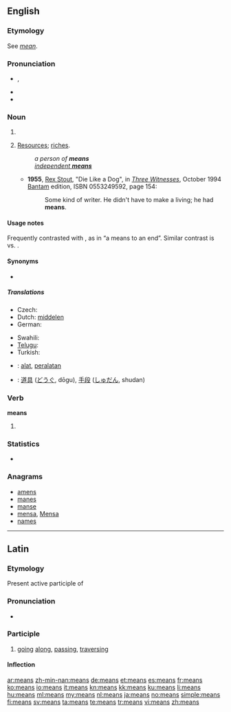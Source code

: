 ==English==
{{wikipedia}}

===Etymology===
See ''[[mean#Etymology 3|mean]]''.

===Pronunciation===
* {{IPA|/miːnz/}}, {{SAMPA|/mi:nz/}}
* {{audio|en-us-means.ogg|Audio (US)}}
* {{rhymes|iːnz}}

===Noun===
{{head|en|noun}}

# {{plural of|mean}}
# {{plurale tantum}} [[resources|Resources]]; [[riches]].
#: ''a person of '''means'''''
#: ''[[independent means|independent '''means''']]''
#* '''1955''', [[w:Rex Stout|Rex Stout]], "Die Like a Dog", in [[w:Three Witnesses (book)|''Three Witnesses'']], October 1994 [[w:Bantam Books|Bantam]] edition, ISBN 0553249592, page 154:
#*: Some kind of writer. He didn't have to make a living; he had '''means'''.

====Usage notes====
Frequently contrasted with {{term|end||goal}}, as in “a means to an end”. Similar contrast is {{term|process}} vs. {{term|product}}.

====Synonyms====
* {{l|en|wherewithal}}

=====Translations=====
{{trans-top|resources}}
* Czech: {{t+|cs|prostředky|m|p}}
* Dutch: [[middelen]] {{n|pl}}
* German: {{t+|de|Mittel|n}}
{{trans-mid}}
* Swahili: {{t+|sw|viombo|xs=Swahili}}
* [[Telugu]]: {{t|te|మూలాధారాలు|tr=muladharalu|sc=Telu}}
* Turkish: {{t+|tr|kaynak}}
{{trans-bottom}}

{{checktrans-top}}
* {{ttbc|id}}: [[alat]], [[alat|peralatan]]
* {{ttbc|ja}}: [[道具]] ([[どうぐ]], dōgu), [[手段]] ([[しゅだん]], shudan)
{{trans-bottom}}

===Verb===
'''means'''

# {{third-person singular of|mean}}

===Statistics===
* {{rank|hundred|believe|white|282|means|thus|order|near}}

===Anagrams===
* [[amens#English|amens]]
* [[manes#English|manes]]
* [[manse#English|manse]]
* [[mensa#English|mensa]], [[Mensa#English|Mensa]]
* [[names#English|names]]

----

==Latin==

===Etymology===
Present active participle of {{term|meo|meō|go along, traverse|lang=la}}

===Pronunciation===
* {{a|Classical}} {{IPA|/ˈme.aːns/|lang=la}}

===Participle===
{{la-present participle|me||ans}}

# [[going]] [[along]], [[passing]], [[traversing]]

====Inflection====
{{la-decl-3rd-part|means|meāns|meant}}

[[ar:means]]
[[zh-min-nan:means]]
[[de:means]]
[[et:means]]
[[es:means]]
[[fr:means]]
[[ko:means]]
[[io:means]]
[[it:means]]
[[kn:means]]
[[kk:means]]
[[ku:means]]
[[li:means]]
[[hu:means]]
[[ml:means]]
[[my:means]]
[[nl:means]]
[[ja:means]]
[[no:means]]
[[simple:means]]
[[fi:means]]
[[sv:means]]
[[ta:means]]
[[te:means]]
[[tr:means]]
[[vi:means]]
[[zh:means]]
